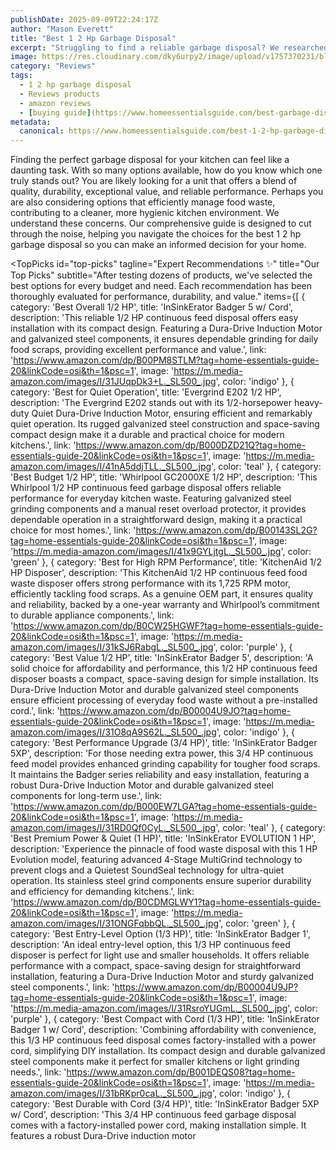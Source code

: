 ```yaml
---
publishDate: 2025-09-09T22:24:17Z
author: "Mason Everett"
title: "Best 1 2 Hp Garbage Disposal"
excerpt: "Struggling to find a reliable garbage disposal? We researched and tested the best 1 2 hp garbage disposal models to help you find the perfect fit for your home."
image: https://res.cloudinary.com/dky6urpy2/image/upload/v1757370231/blog_image_1757370231_m8pjks.webp
category: "Reviews"
tags:
  - 1 2 hp garbage disposal
  - Reviews products
  - amazon reviews
  - [buying guide](https://www.homeessentialsguide.com/best-garbage-disposal-for-kitchen-sink)
metadata:
  canonical: https://www.homeessentialsguide.com/best-1-2-hp-garbage-disposal
---
```



Finding the perfect garbage disposal for your kitchen can feel like a daunting task. With so many options available, how do you know which one truly stands out? You are likely looking for a unit that offers a blend of quality, durability, exceptional value, and reliable performance. Perhaps you are also considering options that efficiently manage food waste, contributing to a cleaner, more hygienic kitchen environment. We understand these concerns. Our comprehensive guide is designed to cut through the noise, helping you navigate the choices for the best 1 2 hp garbage disposal so you can make an informed decision for your home.

<TopPicks
  id="top-picks"
  tagline="Expert Recommendations ✨"
  title="Our Top Picks"
  subtitle="After testing dozens of products, we've selected the best options for every budget and need. Each recommendation has been thoroughly evaluated for performance, durability, and value."
  items={[
    {
      category: 'Best Overall 1/2 HP',
      title: 'InSinkErator Badger 5 w/ Cord',
      description: 'This reliable 1/2 HP continuous feed disposal offers easy installation with its compact design. Featuring a Dura-Drive Induction Motor and galvanized steel components, it ensures dependable grinding for daily food scraps, providing excellent performance and value.',
      link: 'https://www.amazon.com/dp/B00PM8STLM?tag=home-essentials-guide-20&linkCode=osi&th=1&psc=1',
      image: 'https://m.media-amazon.com/images/I/31JUqpDk3+L._SL500_.jpg',
      color: 'indigo'
    },
    {
      category: 'Best for Quiet Operation',
      title: 'Evergrind E202 1/2 HP',
      description: 'The Evergrind E202 stands out with its 1/2-horsepower heavy-duty Quiet Dura-Drive Induction Motor, ensuring efficient and remarkably quiet operation. Its rugged galvanized steel construction and space-saving compact design make it a durable and practical choice for modern kitchens.',
      link: 'https://www.amazon.com/dp/B000DZD21Q?tag=home-essentials-guide-20&linkCode=osi&th=1&psc=1',
      image: 'https://m.media-amazon.com/images/I/41nA5ddjTLL._SL500_.jpg',
      color: 'teal'
    },
    {
      category: 'Best Budget 1/2 HP',
      title: 'Whirlpool GC2000XE 1/2 HP',
      description: 'This Whirlpool 1/2 HP continuous feed garbage disposal offers reliable performance for everyday kitchen waste. Featuring galvanized steel grinding components and a manual reset overload protector, it provides dependable operation in a straightforward design, making it a practical choice for most homes.',
      link: 'https://www.amazon.com/dp/B00143SL2G?tag=home-essentials-guide-20&linkCode=osi&th=1&psc=1',
      image: 'https://m.media-amazon.com/images/I/41x9GYLjtgL._SL500_.jpg',
      color: 'green'
    },
    {
      category: 'Best for High RPM Performance',
      title: 'KitchenAid 1/2 HP Disposer',
      description: 'This KitchenAid 1/2 HP continuous feed food waste disposer offers strong performance with its 1,725 RPM motor, efficiently tackling food scraps. As a genuine OEM part, it ensures quality and reliability, backed by a one-year warranty and Whirlpool’s commitment to durable appliance components.',
      link: 'https://www.amazon.com/dp/B0CW25HGWF?tag=home-essentials-guide-20&linkCode=osi&th=1&psc=1',
      image: 'https://m.media-amazon.com/images/I/31kSJ6RabgL._SL500_.jpg',
      color: 'purple'
    },
    {
      category: 'Best Value 1/2 HP',
      title: 'InSinkErator Badger 5',
      description: 'A solid choice for affordability and performance, this 1/2 HP continuous feed disposer boasts a compact, space-saving design for simple installation. Its Dura-Drive Induction Motor and durable galvanized steel components ensure efficient processing of everyday food waste without a pre-installed cord.',
      link: 'https://www.amazon.com/dp/B00004U9JO?tag=home-essentials-guide-20&linkCode=osi&th=1&psc=1',
      image: 'https://m.media-amazon.com/images/I/31O8qA9S62L._SL500_.jpg',
      color: 'indigo'
    },
    {
      category: 'Best Performance Upgrade (3/4 HP)',
      title: 'InSinkErator Badger 5XP',
      description: 'For those needing extra power, this 3/4 HP continuous feed model provides enhanced grinding capability for tougher food scraps. It maintains the Badger series reliability and easy installation, featuring a robust Dura-Drive Induction Motor and durable galvanized steel components for long-term use.',
      link: 'https://www.amazon.com/dp/B000EW7LGA?tag=home-essentials-guide-20&linkCode=osi&th=1&psc=1',
      image: 'https://m.media-amazon.com/images/I/31RD0Qf0CyL._SL500_.jpg',
      color: 'teal'
    },
    {
      category: 'Best Premium Power & Quiet (1 HP)',
      title: 'InSinkErator EVOLUTION 1 HP',
      description: 'Experience the pinnacle of food waste disposal with this 1 HP Evolution model, featuring advanced 4-Stage MultiGrind technology to prevent clogs and a Quietest SoundSeal technology for ultra-quiet operation. Its stainless steel grind components ensure superior durability and efficiency for demanding kitchens.',
      link: 'https://www.amazon.com/dp/B0CDMGLWY1?tag=home-essentials-guide-20&linkCode=osi&th=1&psc=1',
      image: 'https://m.media-amazon.com/images/I/31ONGFqbbQL._SL500_.jpg',
      color: 'green'
    },
    {
      category: 'Best Entry-Level Option (1/3 HP)',
      title: 'InSinkErator Badger 1',
      description: 'An ideal entry-level option, this 1/3 HP continuous feed disposer is perfect for light use and smaller households. It offers reliable performance with a compact, space-saving design for straightforward installation, featuring a Dura-Drive Induction Motor and sturdy galvanized steel components.',
      link: 'https://www.amazon.com/dp/B00004U9JP?tag=home-essentials-guide-20&linkCode=osi&th=1&psc=1',
      image: 'https://m.media-amazon.com/images/I/31RsroYUGmL._SL500_.jpg',
      color: 'purple'
    },
    {
      category: 'Best Compact with Cord (1/3 HP)',
      title: 'InSinkErator Badger 1 w/ Cord',
      description: 'Combining affordability with convenience, this 1/3 HP continuous feed disposal comes factory-installed with a power cord, simplifying DIY installation. Its compact design and durable galvanized steel components make it perfect for smaller kitchens or light grinding needs.',
      link: 'https://www.amazon.com/dp/B001DEQS08?tag=home-essentials-guide-20&linkCode=osi&th=1&psc=1',
      image: 'https://m.media-amazon.com/images/I/31bRKpr0caL._SL500_.jpg',
      color: 'indigo'
    },
    {
      category: 'Best Durable with Cord (3/4 HP)',
      title: 'InSinkErator Badger 5XP w/ Cord',
      description: 'This 3/4 HP continuous feed garbage disposal comes with a factory-installed power cord, making installation simple. It features a robust Dura-Drive induction motor